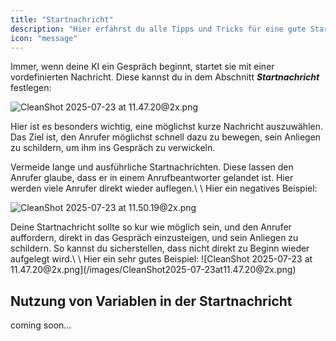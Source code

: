 ```yaml
---
title: "Startnachricht"
description: "Hier erfährst du alle Tipps und Tricks für eine gute Startnachricht deiner KI"
icon: "message"
---
```


Immer, wenn deine KI ein Gespräch beginnt, startet sie mit einer vordefinierten Nachricht. Diese kannst du in dem Abschnitt **_Startnachricht_** festlegen:

![CleanShot 2025-07-23 at 11.47.20@2x.png](/images/CleanShot2025-07-23at11.47.20@2x.png)

Hier ist es besonders wichtig, eine möglichst kurze Nachricht auszuwählen. Das Ziel ist, den Anrufer möglichst schnell dazu zu bewegen, sein Anliegen zu schildern, um ihm ins Gespräch zu verwickeln.

<Danger>
  Vermeide lange und ausführliche Startnachrichten. Diese lassen den Anrufer glaube, dass er in einem Anrufbeantworter gelandet ist. Hier werden viele Anrufer direkt wieder auflegen.\
  \
  Hier ein negatives Beispiel:

  ![CleanShot 2025-07-23 at 11.50.19@2x.png](/images/CleanShot2025-07-23at11.50.19@2x.png)
</Danger>

<Check>
  Deine Startnachricht sollte so kur wie möglich sein, und den Anrufer auffordern, direkt in das Gespräch einzusteigen, und sein Anliegen zu schildern. So kannst du sicherstellen, dass nicht direkt zu Beginn wieder aufgelegt wird.\
  \
  Hier ein sehr gutes Beispiel:
  ![CleanShot 2025-07-23 at 11.47.20@2x.png](/images/CleanShot2025-07-23at11.47.20@2x.png)
</Check>

## Nutzung von Variablen in der Startnachricht

<Info>
  coming soon...
</Info>